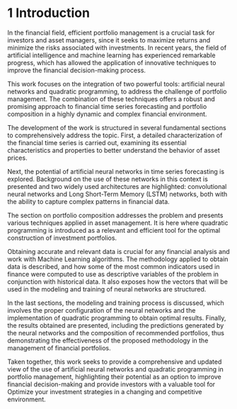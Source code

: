 # 1 Introduction {.unnumbered}

In the financial field, efficient portfolio management is a crucial task for investors and asset managers, since it seeks to maximize returns and minimize the risks associated with investments. In recent years, the field of artificial intelligence and machine learning has experienced remarkable progress, which has allowed the application of innovative techniques to improve the financial decision-making process.

This work focuses on the integration of two powerful tools: artificial neural networks and quadratic programming, to address the challenge of portfolio management. The combination of these techniques offers a robust and promising approach to financial time series forecasting and portfolio composition in a highly dynamic and complex financial environment.

The development of the work is structured in several fundamental sections to comprehensively address the topic. First, a detailed characterization of the financial time series is carried out, examining its essential characteristics and properties to better understand the behavior of asset prices.

Next, the potential of artificial neural networks in time series forecasting is explored. Background on the use of these networks in this context is presented and two widely used architectures are highlighted: convolutional neural networks and Long Short-Term Memory (LSTM) networks, both with the ability to capture complex patterns in financial data.

The section on portfolio composition addresses the problem and presents various techniques applied in asset management. It is here where quadratic programming is introduced as a relevant and efficient tool for the optimal construction of investment portfolios.

Obtaining accurate and relevant data is crucial for any financial analysis and work with Machine Learning algorithms. The methodology applied to obtain data is described, and how some of the most common indicators used in finance were computed to use as descriptive variables of the problem in conjunction with historical data. It also exposes how the vectors that will be used in the modeling and training of neural networks are structured.

In the last sections, the modeling and training process is discussed, which involves the proper configuration of the neural networks and the implementation of quadratic programming to obtain optimal results. Finally, the results obtained are presented, including the predictions generated by the neural networks and the composition of recommended portfolios, thus demonstrating the effectiveness of the proposed methodology in the management of financial portfolios.

Taken together, this work seeks to provide a comprehensive and updated view of the use of artificial neural networks and quadratic programming in portfolio management, highlighting their potential as an option to improve financial decision-making and provide investors with a valuable tool for Optimize your investment strategies in a changing and competitive environment.
